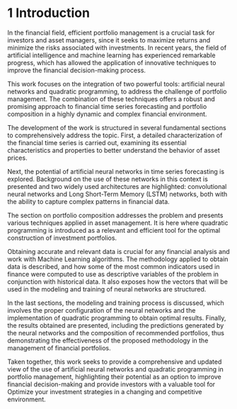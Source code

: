 # 1 Introduction {.unnumbered}

In the financial field, efficient portfolio management is a crucial task for investors and asset managers, since it seeks to maximize returns and minimize the risks associated with investments. In recent years, the field of artificial intelligence and machine learning has experienced remarkable progress, which has allowed the application of innovative techniques to improve the financial decision-making process.

This work focuses on the integration of two powerful tools: artificial neural networks and quadratic programming, to address the challenge of portfolio management. The combination of these techniques offers a robust and promising approach to financial time series forecasting and portfolio composition in a highly dynamic and complex financial environment.

The development of the work is structured in several fundamental sections to comprehensively address the topic. First, a detailed characterization of the financial time series is carried out, examining its essential characteristics and properties to better understand the behavior of asset prices.

Next, the potential of artificial neural networks in time series forecasting is explored. Background on the use of these networks in this context is presented and two widely used architectures are highlighted: convolutional neural networks and Long Short-Term Memory (LSTM) networks, both with the ability to capture complex patterns in financial data.

The section on portfolio composition addresses the problem and presents various techniques applied in asset management. It is here where quadratic programming is introduced as a relevant and efficient tool for the optimal construction of investment portfolios.

Obtaining accurate and relevant data is crucial for any financial analysis and work with Machine Learning algorithms. The methodology applied to obtain data is described, and how some of the most common indicators used in finance were computed to use as descriptive variables of the problem in conjunction with historical data. It also exposes how the vectors that will be used in the modeling and training of neural networks are structured.

In the last sections, the modeling and training process is discussed, which involves the proper configuration of the neural networks and the implementation of quadratic programming to obtain optimal results. Finally, the results obtained are presented, including the predictions generated by the neural networks and the composition of recommended portfolios, thus demonstrating the effectiveness of the proposed methodology in the management of financial portfolios.

Taken together, this work seeks to provide a comprehensive and updated view of the use of artificial neural networks and quadratic programming in portfolio management, highlighting their potential as an option to improve financial decision-making and provide investors with a valuable tool for Optimize your investment strategies in a changing and competitive environment.
